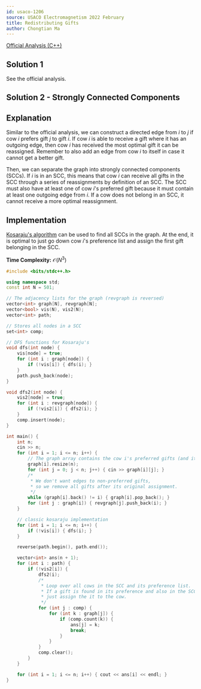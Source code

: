```yaml
---
id: usaco-1206
source: USACO Electromagnetism 2022 February
title: Redistributing Gifts
author: Chongtian Ma
---
```


[Official Analysis (C++)](http://www.usaco.org/current/data/sol_prob1_electromagnetism_feb22.html)

## Solution 1

See the official analysis.

## Solution 2 - Strongly Connected Components

## Explanation

Similar to the official analysis, we can construct a directed edge from $i$ to $j$ if cow $i$ prefers gift $j$ to gift $i$.
If cow $i$ is able to receive a gift where it has an outgoing edge, then cow $i$ has received the most optimal gift it can be reassigned.
Remember to also add an edge from cow $i$ to itself in case it cannot get a better gift.

Then, we can separate the graph into strongly connected components (SCCs). If $i$ is in an SCC, this means that cow $i$ can receive
all gifts in the SCC through a series of reassignments by definition of an SCC. The SCC must also have at least one of cow $i$'s preferred gift
because it must contain at least one outgoing edge from $i$. If a cow does not belong in an SCC, it cannot receive a more optimal reassignment.

## Implementation

[Kosaraju's algorithm](https://en.wikipedia.org/wiki/Kosaraju's_algorithm) can be used to find all SCCs in the graph. At the end, it is optimal to just go down cow $i$'s preference list and assign the first gift belonging in the SCC.

**Time Complexity:** $\mathcal{O}(N^3)$

<LanguageSection>
<CPPSection>

```cpp
#include <bits/stdc++.h>

using namespace std;
const int N = 501;

// The adjacency lists for the graph (revgraph is reversed)
vector<int> graph[N], revgraph[N];
vector<bool> vis(N), vis2(N);
vector<int> path;

// Stores all nodes in a SCC
set<int> comp;

// DFS functions for Kosaraju's
void dfs(int node) {
	vis[node] = true;
	for (int i : graph[node]) {
		if (!vis[i]) { dfs(i); }
	}
	path.push_back(node);
}

void dfs2(int node) {
	vis2[node] = true;
	for (int i : revgraph[node]) {
		if (!vis2[i]) { dfs2(i); }
	}
	comp.insert(node);
}

int main() {
	int n;
	cin >> n;
	for (int i = 1; i <= n; i++) {
		// The graph array contains the cow i's preferred gifts (and itself).
		graph[i].resize(n);
		for (int j = 0; j < n; j++) { cin >> graph[i][j]; }
		/*
		 * We don't want edges to non-preferred gifts,
		 * so we remove all gifts after its original assignment.
		 */
		while (graph[i].back() != i) { graph[i].pop_back(); }
		for (int j : graph[i]) { revgraph[j].push_back(i); }
	}

	// classic kosaraju implementation
	for (int i = 1; i <= n; i++) {
		if (!vis[i]) { dfs(i); }
	}

	reverse(path.begin(), path.end());

	vector<int> ans(n + 1);
	for (int i : path) {
		if (!vis2[i]) {
			dfs2(i);
			/*
			 * Loop over all cows in the SCC and its preference list.
			 * If a gift is found in its preference and also in the SCC,
			 * just assign the it to the cow.
			 */
			for (int j : comp) {
				for (int k : graph[j]) {
					if (comp.count(k)) {
						ans[j] = k;
						break;
					}
				}
			}
			comp.clear();
		}
	}

	for (int i = 1; i <= n; i++) { cout << ans[i] << endl; }
}
```
</CPPSection>
</LanguageSection>
